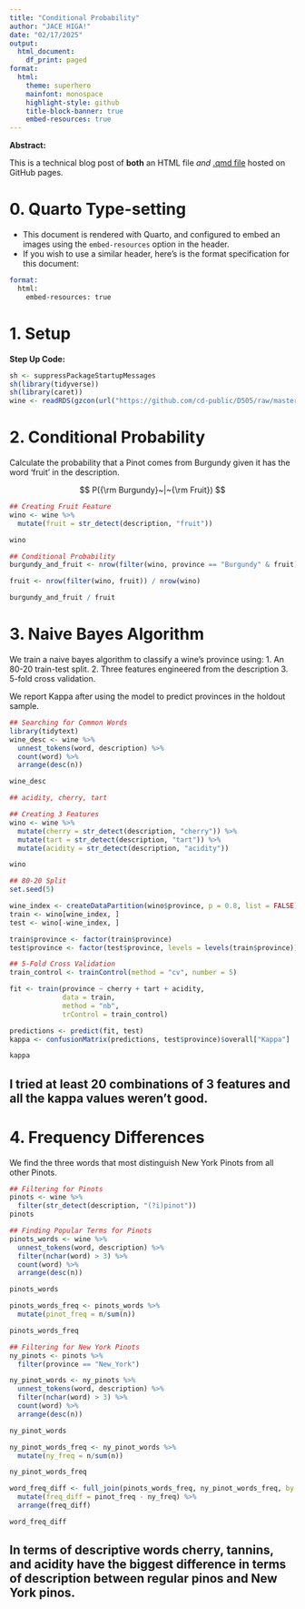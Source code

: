 ```yaml
---
title: "Conditional Probability"
author: "JACE HIGA!"
date: "02/17/2025"
output:
  html_document:
    df_print: paged
format:
  html:
    theme: superhero
    mainfont: monospace
    highlight-style: github
    title-block-banner: true
    embed-resources: true
---
```


**Abstract:**

This is a technical blog post of **both** an HTML file *and* [.qmd file](https://raw.githubusercontent.com/cd-public/D505/refs/heads/master/hws/src/cond.qmd) hosted on GitHub pages.

# 0. Quarto Type-setting

- This document is rendered with Quarto, and configured to embed an images using the `embed-resources` option in the header.
- If you wish to use a similar header, here's is the format specification for this document:

```email
format: 
  html:
    embed-resources: true
```

# 1. Setup

**Step Up Code:**

```r
sh <- suppressPackageStartupMessages
sh(library(tidyverse))
sh(library(caret))
wine <- readRDS(gzcon(url("https://github.com/cd-public/D505/raw/master/dat/pinot.rds")))
```

# 2. Conditional Probability

Calculate the probability that a Pinot comes from Burgundy given it has the word 'fruit' in the description.

$$
P({\rm Burgundy}~|~{\rm Fruit})
$$

```r
## Creating Fruit Feature
wino <- wine %>%
  mutate(fruit = str_detect(description, "fruit"))

wino
```

```r
## Conditional Probability
burgundy_and_fruit <- nrow(filter(wino, province == "Burgundy" & fruit)) / nrow(wino)

fruit <- nrow(filter(wino, fruit)) / nrow(wino)

burgundy_and_fruit / fruit
```

# 3. Naive Bayes Algorithm

We train a naive bayes algorithm to classify a wine's province using:
1. An 80-20 train-test split.
2. Three features engineered from the description
3. 5-fold cross validation.

We report Kappa after using the model to predict provinces in the holdout sample.
```r
## Searching for Common Words
library(tidytext)
wine_desc <- wine %>%
  unnest_tokens(word, description) %>%
  count(word) %>%
  arrange(desc(n))

wine_desc

## acidity, cherry, tart
```

```r
## Creating 3 Features
wino <- wine %>%
  mutate(cherry = str_detect(description, "cherry")) %>%
  mutate(tart = str_detect(description, "tart")) %>%
  mutate(acidity = str_detect(description, "acidity"))

wino
```

```r
## 80-20 Split
set.seed(5)

wine_index <- createDataPartition(wino$province, p = 0.8, list = FALSE)
train <- wino[wine_index, ]
test <- wino[-wine_index, ]

train$province <- factor(train$province)
test$province <- factor(test$province, levels = levels(train$province))
```


```r
## 5-Fold Cross Validation
train_control <- trainControl(method = "cv", number = 5)

fit <- train(province ~ cherry + tart + acidity, 
             data = train,
             method = "nb",
             trControl = train_control)
```

```r
predictions <- predict(fit, test)
kappa <- confusionMatrix(predictions, test$province)$overall["Kappa"]

kappa
```

## I tried at least 20 combinations of 3 features and all the kappa values weren't good.

# 4. Frequency Differences

We find the three words that most distinguish New York Pinots from all other Pinots.

```r
## Filtering for Pinots
pinots <- wine %>%
  filter(str_detect(description, "(?i)pinot"))
pinots
```

```r
## Finding Popular Terms for Pinots
pinots_words <- wine %>%
  unnest_tokens(word, description) %>%
  filter(nchar(word) > 3) %>%
  count(word) %>%
  arrange(desc(n))

pinots_words
```

```r
pinots_words_freq <- pinots_words %>%
  mutate(pinot_freq = n/sum(n))

pinots_words_freq
```

```r
## Filtering for New York Pinots
ny_pinots <- pinots %>%
  filter(province == "New_York")
```


```r
ny_pinot_words <- ny_pinots %>%
  unnest_tokens(word, description) %>%
  filter(nchar(word) > 3) %>%
  count(word) %>%
  arrange(desc(n))

ny_pinot_words
```

```r
ny_pinot_words_freq <- ny_pinot_words %>%
  mutate(ny_freq = n/sum(n))

ny_pinot_words_freq
```

```r
word_freq_diff <- full_join(pinots_words_freq, ny_pinot_words_freq, by = "word") %>%
  mutate(freq_diff = pinot_freq - ny_freq) %>%
  arrange(freq_diff)

word_freq_diff
```

## In terms of descriptive words cherry, tannins, and acidity have the biggest difference in terms of description between regular pinos and New York pinos.

